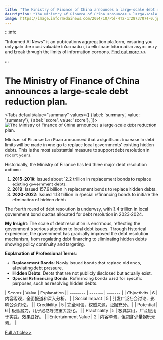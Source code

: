 ```yaml
---
title: "The Ministry of Finance of China announces a large-scale debt reduction plan."
description: "The Ministry of Finance of China announces a large-scale debt reduction plan."
image: https://image.informedainews.com/2024/10/Pol-4T2-1728737074-0.jpg
---
```



:::info

"Informed AI News" is an publications aggregation platform, ensuring you only gain the most valuable information, to eliminate information asymmetry and break through the limits of information cocoons.  [Find out more >>](/)

:::

# The Ministry of Finance of China announces a large-scale debt reduction plan.


<Tabs
	defaultValue="summary"
	values={[
	{label: 'summary', value: 'summary'},
	{label: 'score', value: 'score'},
]}>
<TabItem value="summary">
<img
  src="https://image.informedainews.com/2024/10/Pol-4T2-1728737074-0.jpg"
  alt="The Ministry of Finance of China announces a large-scale debt reduction plan."
/>



Minister of Finance Lan Fuan announced that a significant increase in debt limits will be made in one go to replace local governments' existing hidden debts. This is the most substantial measure to support debt resolution in recent years.

Historically, the Ministry of Finance has led three major debt resolution actions:

1. **2015-2018**: Issued about 12.2 trillion in replacement bonds to replace existing government debts.
2. **2019**: Issued 157.9 billion in replacement bonds to replace hidden debts.
3. **2020-2022**: Issued 1.13 trillion in special refinancing bonds to initiate the elimination of hidden debts.

The fourth round of debt resolution is underway, with 3.4 trillion in local government bond quotas allocated for debt resolution in 2023-2024.

**My Insight**:
The scale of debt resolution is enormous, reflecting the government's serious attention to local debt issues. Through historical experience, the government has gradually improved the debt resolution mechanism, from regulating debt financing to eliminating hidden debts, showing policy continuity and targeting.

**Explanation of Professional Terms**:
- **Replacement Bonds**: Newly issued bonds that replace old ones, alleviating debt pressure.
- **Hidden Debts**: Debts that are not publicly disclosed but actually exist.
- **Special Refinancing Bonds**: Refinancing bonds used for specific purposes, such as resolving hidden debts.
</TabItem>
<TabItem value="score">
	| Scores     | Value   | Explanation |
	| -------- | ------- | ------- |
	| Objectivity  | 6    | 内容客观，全面报道和深入分析。    |
	| Social Impact | 5     | 引发广泛社会讨论，影响公众舆论。    |
	| Credibility    | 5    | 完全可信，权威来源，证据充分。    |
	| Potential    | 6    | 极高潜力，几乎必然导致重大变化。    |
	| Practicality    | 5    | 极其实用，广泛应用于实践，效果良好。    |
	| Entertainment Value    | 2    | 内容单调，但包含少量娱乐元素。    |
</TabItem>
</Tabs>

[Full article>>](https://wallstreetcn.com/articles/3730184)
